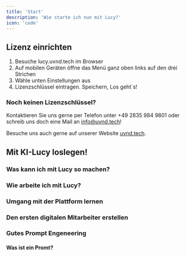 ```yaml
---
title: 'Start'
description: 'Wie starte ich nun mit Lucy?'
icon: 'code'
---
```


## Lizenz einrichten

1. Besuche lucy.uvnd.tech im Browser
2. Auf mobilen Geräten öffne das Menü ganz oben links auf den drei Strichen
3. Wähle unten Einstellungen aus
4. Lizenzschlüssel eintragen. Speichern, Los geht´s!


### Noch keinen Lizenzschlüssel?

Kontaktieren Sie uns gerne per Telefon unter +49 2835 984 9801 oder schreib uns doch eine Mail an info@uvnd.tech!

Besuche uns auch gerne auf unserer Website [uvnd.tech](https://uvnd.tech/). 


## Mit KI-Lucy loslegen!

### Was kann ich mit Lucy so machen?

### Wie arbeite ich mit Lucy?

### Umgang mit der Plattform lernen

### Den ersten digitalen Mitarbeiter erstellen

### Gutes Prompt Engeneering

#### Was ist ein Promt?